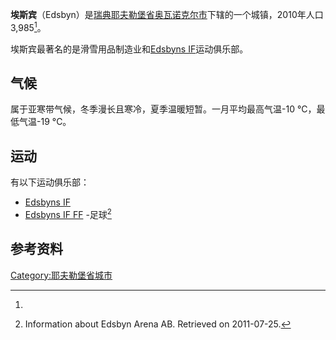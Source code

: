 {{Infobox settlement
|official_name          = 埃斯宾
|image_skyline          = Edsbyns station 00173.JPG
|image_caption          =火车站
|pushpin_map            = Sweden
|pushpin_label_position = 
|coordinates_region     = SE
|subdivision_type       = [[国家|国家]]
|subdivision_name       = [[瑞典|瑞典]]
|subdivision_type3      = [[瑞典自治市|自治市]]
|subdivision_name3      = [[奥瓦诺克尔市|奥瓦诺克尔市]]
|subdivision_type2      = [[省|省]]
|subdivision_name2      = [[耶夫勒堡省|耶夫勒堡省]]
|subdivision_type1      =旧省
|subdivision_name1      = [[海尔辛兰|海尔辛兰]]
|area_footnotes         = <ref name=scb>{{cite web |url=http://www.scb.se/Statistik/MI/MI0810/2010A01/Tatorternami0810tab1_4.xls |title=Tätorternas landareal, folkmängd och invånare per km<sup>2</sup> 2005 och 2010 |date=14 December 2011 |publisher=[[Statistics_Sweden|Statistics Sweden]] |language=sv |archiveurl=https://www.webcitation.org/64arqC15e?url=http://www.scb.se/Statistik/MI/MI0810/2010A01/Tatorternami0810tab1_4.xls |archivedate=2012年1月10日 |deadurl=no |accessdate=10 January 2012 }}</ref>
|area_total_km2         = 4.53
|population_as_of       =2010年12月31日
|population_footnotes   = <ref name=scb />
|population_total       = 3,985 <!-- This is the official figure from Statistics Sweden (Statistiska centralbyrån). -->
|population_density_km2 = 879
|timezone               = [[Central_European_Time|CET]]
|utc_offset             = +1
|timezone_DST           = [[欧洲中部夏令时间|CEST]]
|utc_offset_DST         = +2
|coordinates_display    = display=inline,title
|latd=61 |latm=23 |lats= |latNS=N
|longd=15 |longm=49 |longs= |longEW=E
|website                = 
}}
'''埃斯宾'''（Edsbyn）是[[瑞典|瑞典]][[耶夫勒堡省|耶夫勒堡省]][[奥瓦诺克尔市|奥瓦诺克尔市]]下辖的一个城镇，2010年人口3,985<ref name=scb />。

埃斯宾最著名的是滑雪用品制造业和[[Edsbyns_IF|Edsbyns IF]]运动俱乐部。

==气候==
属于亚寒带气候，冬季漫长且寒冷，夏季温暖短暂。一月平均最高气温-10 °C，最低气温-19 °C。

==运动==
有以下运动俱乐部：

* [[Edsbyns_IF|Edsbyns IF]] 
* [[Edsbyns_IF_FF|Edsbyns IF FF]] -足球<ref>{{cite web |url=http://www.dinaarena.se/document/view2.asp?sectionID=184 |title=存档副本 |accessdate=2011-07-25 |deadurl=yes |archiveurl=https://web.archive.org/web/20120328045700/http://www.dinaarena.se/document/view2.asp?sectionID=184 |archivedate=2012-03-28 }} Information about Edsbyn Arena AB. Retrieved on 2011-07-25.</ref>

==参考资料==
{{commons|Edsbyn}}
{{Reflist}}

{{耶夫勒堡省}}

[[Category:耶夫勒堡省城市|Category:耶夫勒堡省城市]]